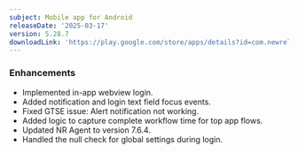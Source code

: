 ```yaml
---
subject: Mobile app for Android
releaseDate: '2025-03-17'
version: 5.28.7
downloadLink: 'https://play.google.com/store/apps/details?id=com.newrelic.rpm'
---
```

### Enhancements
* Implemented in-app webview login.
* Added notification and login text field focus events.
* Fixed GTSE issue: Alert notification not working.
* Added logic to capture complete workflow time for top app flows.
* Updated NR Agent to version 7.6.4.
* Handled the null check for global settings during login.
